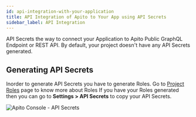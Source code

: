 ```yaml
---
id: api-integration-with-your-application
title: API Integration of Apito to Your App using API Secrets
sidebar_label: API Integration
---
```


API Secrets the way to connect your Application to Apito Public GraphQL Endpoint or REST API. By default, your project doesn't have any API Secrets generated.

## Generating API Secrets

Inorder to generate API Secrets you have to generate Roles. Go to [Project Roles](adding-rbac-role-based-permissions-support-to-your-api) page to know more about Roles If you have your Roles generated then you can go to **Settings > API Secrets** to copy your API Secrets.

![Apito Console - API Secrets](https://cdn.apito.io/media/apito_documentation/1DFQLFYXGJ_API_Credential___API_Secrets.png)


